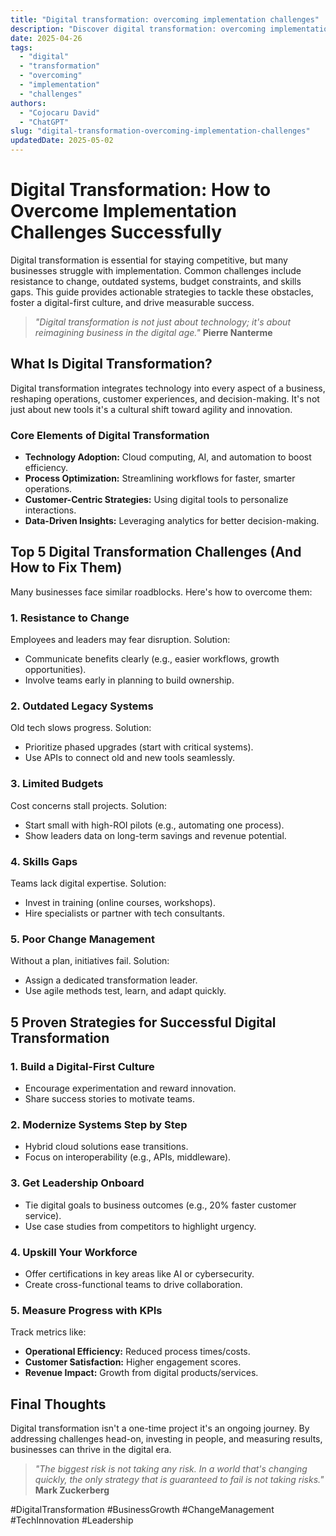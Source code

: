 ```yaml
---
title: "Digital transformation: overcoming implementation challenges"
description: "Discover digital transformation: overcoming implementation challenges with this in-depth guide, providing actionable insights and practical tips to boost your knowledge and results."
date: 2025-04-26
tags:
  - "digital"
  - "transformation"
  - "overcoming"
  - "implementation"
  - "challenges"
authors:
  - "Cojocaru David"
  - "ChatGPT"
slug: "digital-transformation-overcoming-implementation-challenges"
updatedDate: 2025-05-02
---
```


# Digital Transformation: How to Overcome Implementation Challenges Successfully  

Digital transformation is essential for staying competitive, but many businesses struggle with implementation. Common challenges include resistance to change, outdated systems, budget constraints, and skills gaps. This guide provides actionable strategies to tackle these obstacles, foster a digital-first culture, and drive measurable success.  

> *"Digital transformation is not just about technology; it's about reimagining business in the digital age."*   **Pierre Nanterme**  

## What Is Digital Transformation?  

Digital transformation integrates technology into every aspect of a business, reshaping operations, customer experiences, and decision-making. It's not just about new tools it's a cultural shift toward agility and innovation.  

### Core Elements of Digital Transformation  

- **Technology Adoption:** Cloud computing, AI, and automation to boost efficiency.  
- **Process Optimization:** Streamlining workflows for faster, smarter operations.  
- **Customer-Centric Strategies:** Using digital tools to personalize interactions.  
- **Data-Driven Insights:** Leveraging analytics for better decision-making.  

## Top 5 Digital Transformation Challenges (And How to Fix Them)  

Many businesses face similar roadblocks. Here's how to overcome them:  

### 1. Resistance to Change  
Employees and leaders may fear disruption. Solution:  
- Communicate benefits clearly (e.g., easier workflows, growth opportunities).  
- Involve teams early in planning to build ownership.  

### 2. Outdated Legacy Systems  
Old tech slows progress. Solution:  
- Prioritize phased upgrades (start with critical systems).  
- Use APIs to connect old and new tools seamlessly.  

### 3. Limited Budgets  
Cost concerns stall projects. Solution:  
- Start small with high-ROI pilots (e.g., automating one process).  
- Show leaders data on long-term savings and revenue potential.  

### 4. Skills Gaps  
Teams lack digital expertise. Solution:  
- Invest in training (online courses, workshops).  
- Hire specialists or partner with tech consultants.  

### 5. Poor Change Management  
Without a plan, initiatives fail. Solution:  
- Assign a dedicated transformation leader.  
- Use agile methods test, learn, and adapt quickly.  

## 5 Proven Strategies for Successful Digital Transformation  

### 1. Build a Digital-First Culture  
- Encourage experimentation and reward innovation.  
- Share success stories to motivate teams.  

### 2. Modernize Systems Step by Step  
- Hybrid cloud solutions ease transitions.  
- Focus on interoperability (e.g., APIs, middleware).  

### 3. Get Leadership Onboard  
- Tie digital goals to business outcomes (e.g., 20% faster customer service).  
- Use case studies from competitors to highlight urgency.  

### 4. Upskill Your Workforce  
- Offer certifications in key areas like AI or cybersecurity.  
- Create cross-functional teams to drive collaboration.  

### 5. Measure Progress with KPIs  
Track metrics like:  
- **Operational Efficiency:** Reduced process times/costs.  
- **Customer Satisfaction:** Higher engagement scores.  
- **Revenue Impact:** Growth from digital products/services.  

## Final Thoughts  

Digital transformation isn't a one-time project it's an ongoing journey. By addressing challenges head-on, investing in people, and measuring results, businesses can thrive in the digital era.  

> *"The biggest risk is not taking any risk. In a world that's changing quickly, the only strategy that is guaranteed to fail is not taking risks."*   **Mark Zuckerberg**  

#DigitalTransformation #BusinessGrowth #ChangeManagement #TechInnovation #Leadership